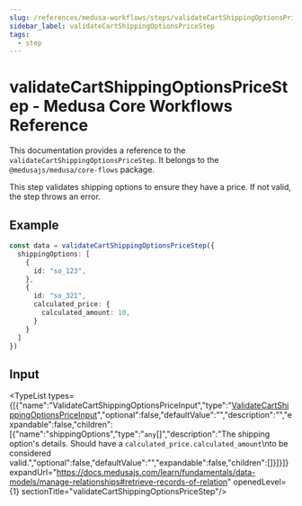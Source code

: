 ```yaml
---
slug: /references/medusa-workflows/steps/validateCartShippingOptionsPriceStep
sidebar_label: validateCartShippingOptionsPriceStep
tags:
  - step
---
```



# validateCartShippingOptionsPriceStep - Medusa Core Workflows Reference

This documentation provides a reference to the `validateCartShippingOptionsPriceStep`. It belongs to the `@medusajs/medusa/core-flows` package.

This step validates shipping options to ensure they have a price.
If not valid, the step throws an error.

## Example

```ts
const data = validateCartShippingOptionsPriceStep({
  shippingOptions: [
    {
      id: "so_123",
    },
    {
      id: "so_321",
      calculated_price: {
        calculated_amount: 10,
      }
    }
  ]
})
```

## Input

<TypeList types={[{"name":"ValidateCartShippingOptionsPriceInput","type":"[ValidateCartShippingOptionsPriceInput](../../../../types/core_flows.ValidateCartShippingOptionsPriceInput/page.mdx)","optional":false,"defaultValue":"","description":"","expandable":false,"children":[{"name":"shippingOptions","type":"`any`[]","description":"The shipping option's details. Should have a `calculated_price.calculated_amount`\nto be considered valid.","optional":false,"defaultValue":"","expandable":false,"children":[]}]}]} expandUrl="https://docs.medusajs.com/learn/fundamentals/data-models/manage-relationships#retrieve-records-of-relation" openedLevel={1} sectionTitle="validateCartShippingOptionsPriceStep"/>
